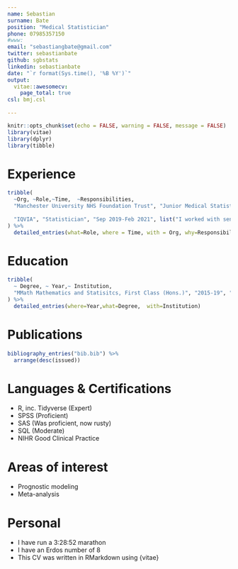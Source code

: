 ---
name: Sebastian
surname: Bate
position: "Medical Statistician"
phone: 07985357150
#www: 
email: "sebastiangbate@gmail.com"
twitter: sebastianbate
github: sgbstats
linkedin: sebastianbate
date: "`r format(Sys.time(), '%B %Y')`"
output: 
  vitae::awesomecv:
    page_total: true
csl: bmj.csl
    
---

```{r setup, include=FALSE}
knitr::opts_chunk$set(echo = FALSE, warning = FALSE, message = FALSE)
library(vitae)
library(dplyr)
library(tibble)
```

# Experience

```{r}
tribble(
  ~Org, ~Role,~Time,  ~Responsibilities,
  "Manchester University NHS Foundation Trust", "Junior Medical Statistician", "Mar 2021-", list("I have been involved in multiple studies and lead on statistical design and analysis from concept through to dissemination.","I support all levels of researchers from undergraduate and postgraduate students, through to clinical academics and consultants.","I have been responsible for reviewing the design, statistical accuracy and overall viability of trust sponsored research protocols prior to ethics submission in collaboration with senior statisticians.","I have multiple collaborations with clinicians across the whole of MFT, The University of Manchester, and other trusts, including studies in Renal, Critical Care, Gastroenterology, Cardiology, Cystic Fibrosis, Respiratory, Oncogeriatrics, Dermatology, Oncoplastic Surgery, Physiotherapy, Maternity, Trauma Care, and ENT.", "I am the resident statistician for Respiratory Medicine Journal Club where I lead discussions critically appraising research and providing statistical context.", "I have given multiple talks on statistics for critical appraisal across the trust.", "I have provided informal mentoring to a junior team member.", "I have written teaching materials for improving statistical literacy among clincians."),
  
  "IQVIA", "Statistician", "Sep 2019-Feb 2021", list("I worked with senior biostatistics staff on the evaluation, interpretation, and reporting of study results, including writing the analysis data reviewer’s guide for one study.","I quality controlled regulatory documents including CSRs, summaries of clinical efficacy and safety, prescribing information, and FDA briefing documents for large pivotal studies.","I assisted in developing study analysis plans, including sample size calculations and mock TFLs across multiple studies.", "I programmed TFLs for use in CSRs across multiple studies.", "I provided guidance and interpretation on statistical matters to medical writers and statistical programmers.","I gained experience in applying the principles in ICH E6 (GCP), E9 (Statistics), E9R1 (Estimands).")
) %>% 
  detailed_entries(what=Role, where = Time, with = Org, why=Responsibilities)

```

# Education

```{r}

tribble(
  ~ Degree, ~ Year,~ Institution, 
  "MMath Mathematics and Statisitcs, First Class (Hons.)", "2015-19", "University of Manchester"
) %>% 
  detailed_entries(where=Year,what=Degree,  with=Institution)
```


# Publications

```{r}
bibliography_entries("bib.bib") %>%
  arrange(desc(issued))
```
<!-- # Grants Awarded -->

<!-- ```{r} -->
<!-- tribble( -->
<!--   ~Body, ~Title, ~Year, ~Detail, ~Where, -->
<!--   "Wellcome Trust Institutional Translational Partnership Award Access to Expertise", -->
<!--  "Prediction Tools to personalise medicine in ANCA-associated vasculitis. ", -->
<!--  "2021", -->
<!--  list("Team: Brix, S et al.,", "Award: £4,760", "Role: Junior Statistician"), -->
<!--   "University of Manchester" -->
<!-- ) %>%  -->
<!--   detailed_entries(with=Body, what=Title, where=Year, why=Detail, when=Where) -->
<!-- ``` -->
# Languages & Certifications
* R, inc. Tidyverse (Expert)
* SPSS (Proficient)
* SAS (Was proficient, now rusty)
* SQL (Moderate)
* NIHR Good Clinical Practice

# Areas of interest
* Prognostic modeling
* Meta-analysis

# Personal
* I have run a 3:28:52 marathon
* I have an Erdos number of 8
* This CV was written in RMarkdown using {vitae}

